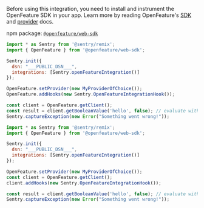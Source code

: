 Before using this integration, you need to install and instrument the OpenFeature SDK in your app. Learn more by reading OpenFeature's [SDK](https://openfeature.dev/docs/reference/technologies/client/web/) and [provider](https://openfeature.dev/docs/reference/concepts/provider) docs.

npm package: [`@openfeature/web-sdk`](https://www.npmjs.com/package/@openfeature/web-sdk)

```javascript {tabTitle: JavaScript (Track All Evals)}
import * as Sentry from '@sentry/remix';
import { OpenFeature } from '@openfeature/web-sdk';

Sentry.init({
  dsn: "___PUBLIC_DSN___",
  integrations: [Sentry.openFeatureIntegration()]
});

OpenFeature.setProvider(new MyProviderOfChoice());
OpenFeature.addHooks(new Sentry.OpenFeatureIntegrationHook());

const client = OpenFeature.getClient();
const result = client.getBooleanValue('hello', false); // evaluate with a default value
Sentry.captureException(new Error("Something went wrong!"));
```

```javascript {tabTitle: JavaScript (Track One Client)}
import * as Sentry from '@sentry/remix';
import { OpenFeature } from '@openfeature/web-sdk';

Sentry.init({
  dsn: "___PUBLIC_DSN___",
  integrations: [Sentry.openFeatureIntegration()]
});

OpenFeature.setProvider(new MyProviderOfChoice());
const client = OpenFeature.getClient();
client.addHooks(new Sentry.OpenFeatureIntegrationHook());

const result = client.getBooleanValue('hello', false); // evaluate with a default value
Sentry.captureException(new Error("Something went wrong!"));
```

